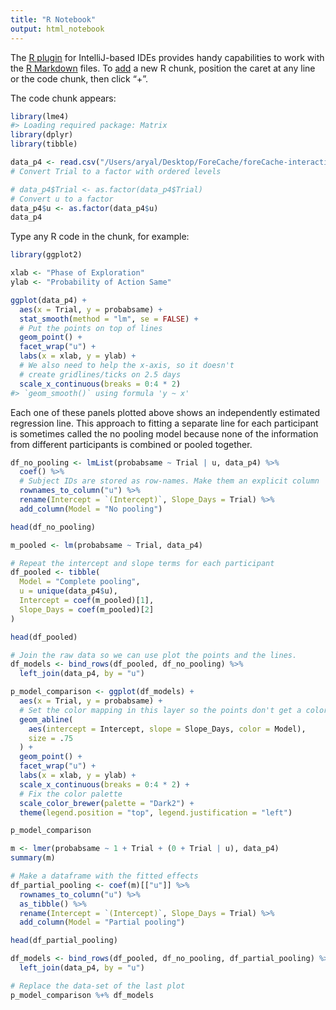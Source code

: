 ```yaml
---
title: "R Notebook"
output: html_notebook
---
```


The [R plugin](https://www.jetbrains.com/help/pycharm/r-plugin-support.html) for IntelliJ-based IDEs provides
handy capabilities to work with the [R Markdown](https://www.jetbrains.com/help/pycharm/r-markdown.html) files.
To [add](https://www.jetbrains.com/help/pycharm/r-markdown.html#add-code-chunk) a new R chunk,
position the caret at any line or the code chunk, then click "+".

The code chunk appears:
```r
library(lme4)
#> Loading required package: Matrix
library(dplyr)
library(tibble)

data_p4 <- read.csv("/Users/aryal/Desktop/ForeCache/foreCache-interaction/ForeCache_Models/zheng_p4.csv")
# Convert Trial to a factor with ordered levels

# data_p4$Trial <- as.factor(data_p4$Trial)
# Convert u to a factor
data_p4$u <- as.factor(data_p4$u)
data_p4
```

Type any R code in the chunk, for example:
```r
library(ggplot2)

xlab <- "Phase of Exploration"
ylab <- "Probability of Action Same"

ggplot(data_p4) +
  aes(x = Trial, y = probabsame) +
  stat_smooth(method = "lm", se = FALSE) +
  # Put the points on top of lines
  geom_point() +
  facet_wrap("u") +
  labs(x = xlab, y = ylab) +
  # We also need to help the x-axis, so it doesn't
  # create gridlines/ticks on 2.5 days
  scale_x_continuous(breaks = 0:4 * 2)
#> `geom_smooth()` using formula 'y ~ x'
```

Each one of these panels plotted above shows an independently estimated regression line. This approach to fitting a separate line for each participant is sometimes called the no pooling model because none of the information from different participants is combined or pooled together.
```r
df_no_pooling <- lmList(probabsame ~ Trial | u, data_p4) %>%
  coef() %>%
  # Subject IDs are stored as row-names. Make them an explicit column
  rownames_to_column("u") %>%
  rename(Intercept = `(Intercept)`, Slope_Days = Trial) %>%
  add_column(Model = "No pooling")

head(df_no_pooling)
```
```r
m_pooled <- lm(probabsame ~ Trial, data_p4)

# Repeat the intercept and slope terms for each participant
df_pooled <- tibble(
  Model = "Complete pooling",
  u = unique(data_p4$u),
  Intercept = coef(m_pooled)[1],
  Slope_Days = coef(m_pooled)[2]
)

head(df_pooled)
```
```r
# Join the raw data so we can use plot the points and the lines.
df_models <- bind_rows(df_pooled, df_no_pooling) %>%
  left_join(data_p4, by = "u")

p_model_comparison <- ggplot(df_models) +
  aes(x = Trial, y = probabsame) +
  # Set the color mapping in this layer so the points don't get a color
  geom_abline(
    aes(intercept = Intercept, slope = Slope_Days, color = Model),
    size = .75
  ) +
  geom_point() +
  facet_wrap("u") +
  labs(x = xlab, y = ylab) +
  scale_x_continuous(breaks = 0:4 * 2) +
  # Fix the color palette
  scale_color_brewer(palette = "Dark2") +
  theme(legend.position = "top", legend.justification = "left")

p_model_comparison
```
```r
m <- lmer(probabsame ~ 1 + Trial + (0 + Trial | u), data_p4)
summary(m)
```
```r

# Make a dataframe with the fitted effects
df_partial_pooling <- coef(m)[["u"]] %>%
  rownames_to_column("u") %>%
  as_tibble() %>%
  rename(Intercept = `(Intercept)`, Slope_Days = Trial) %>%
  add_column(Model = "Partial pooling")

head(df_partial_pooling)
```
```r
df_models <- bind_rows(df_pooled, df_no_pooling, df_partial_pooling) %>%
  left_join(data_p4, by = "u")

# Replace the data-set of the last plot
p_model_comparison %+% df_models
```
